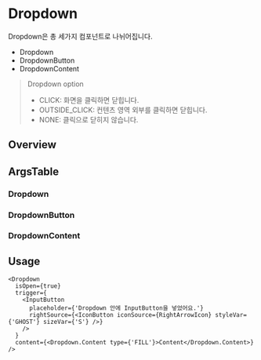 
<Meta of={DropdownStories} />

# Dropdown

Dropdown은 총 세가지 컴포넌트로 나뉘어집니다.

- Dropdown
- DropdownButton
- DropdownContent

> Dropdown option
> - CLICK: 화면을 클릭하면 닫힙니다.
> - OUTSIDE_CLICK: 컨텐츠 영역 외부를 클릭하면 닫힙니다.
> - NONE: 클릭으로 닫히지 않습니다.

## Overview

<Canvas of={DropdownStories.Playground} />


## ArgsTable

### Dropdown

<ArgsTable of={Dropdown} />

### DropdownButton
<ArgsTable of={DropdownButton} />

### DropdownContent
<ArgsTable of={DropdownContent} />


## Usage

```
<Dropdown
  isOpen={true}
  trigger={
    <InputButton
      placeholder={'Dropdown 안에 InputButton을 넣었어요.'}
      rightSource={<IconButton iconSource={RightArrowIcon} styleVar={'GHOST'} sizeVar={'S'} />}
    />
  }
  content={<Dropdown.Content type={'FILL'}>Content</Dropdown.Content>}
/>
```


